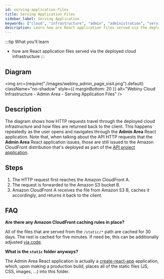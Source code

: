 ```yaml
---
id: serving-application-files
title: Serving Application Files
sidebar_label: Serving Application
keywords: ["cloud", "infrastructure", "admin", "administration", "serving", "files", "static", "assets"]
description: Learn how are React application files served via the deployed cloud infrastructure.
---
```


:::tip What you’ll learn
- how are React application files served via the deployed cloud infrastructure
:::

## Diagram

<!-- vale off -->

<img
  src={require("./images/webiny_admin_page_visit.png").default}
  className="no-shadow"
  style={{ marginBottom: 20 }}
  alt="Webiny Cloud Infrastructure - Admin Area - Serving Application Files"
/>

<!-- vale on -->

## Description

<!-- vale off -->
The diagram shows how HTTP requests travel through the deployed cloud infrastructure and how files are returned back to the client. This happens repeatedly as the user opens and navigates through the **Admin Area** React application. Note that, when talking about the API HTTP requests that the **Admin Area** React application issues, those are still issued to the Amazon CloudFront distribution that's deployed as part of the [API project application](/docs/key-topics/cloud-infrastructure/api/overview).
<!-- vale on -->

## Steps

1. The HTTP request first reaches the Amazon CloudFront <diagram-letter>A</diagram-letter>.
2. The request is forwarded to the Amazon S3 bucket <diagram-letter>B</diagram-letter>.
3. Amazon CloudFront <diagram-letter>A</diagram-letter> receives the file from Amazon S3 <diagram-letter>B</diagram-letter>, caches it accordingly, and returns it back to the client.

## FAQ

**Are there any Amazon CloudFront caching rules in place?**

All of the files that are served from the `/static/*` path are cached for 30 days. The rest is cached for five minutes. If need be, this can be additionally adjusted [via code](https://github.com/webiny/webiny-js/blob/v5/packages/cwp-template-aws/template/apps/admin/pulumi/cloudfront.ts).

**What is the `static` folder anyways?**

The Admin Area React application is actually a [create-react-app](https://create-react-app.dev/) application, which, upon making a production build, places all of the static files (JS, CSS, images, ...) into this folder. 
